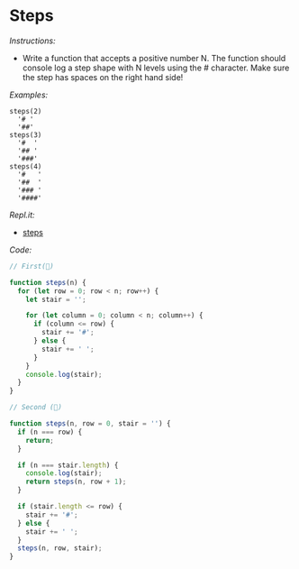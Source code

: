 # Steps

_Instructions:_

- Write a function that accepts a positive number N. The function should console
  log a step shape with N levels using the # character. Make sure the step has
  spaces on the right hand side!

_Examples:_

```
steps(2)
  '# '
  '##'
steps(3)
  '#  '
  '## '
  '###'
steps(4)
  '#   '
  '##  '
  '### '
  '####'
```

_Repl.it:_

- <a href='https://repl.it/@rojasleon/09-steps' target='_blank'>steps</a>

_Code:_

```javascript
// First(🥑)

function steps(n) {
  for (let row = 0; row < n; row++) {
    let stair = '';

    for (let column = 0; column < n; column++) {
      if (column <= row) {
        stair += '#';
      } else {
        stair += ' ';
      }
    }
    console.log(stair);
  }
}

// Second (🥦)

function steps(n, row = 0, stair = '') {
  if (n === row) {
    return;
  }

  if (n === stair.length) {
    console.log(stair);
    return steps(n, row + 1);
  }

  if (stair.length <= row) {
    stair += '#';
  } else {
    stair += ' ';
  }
  steps(n, row, stair);
}
```
